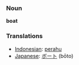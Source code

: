 === Noun ===
'''boat'''

=== Translations ===
*[[Indonesian]]: [[perahu]]
*[[Japanese]]: [[ボート]] (bōto)